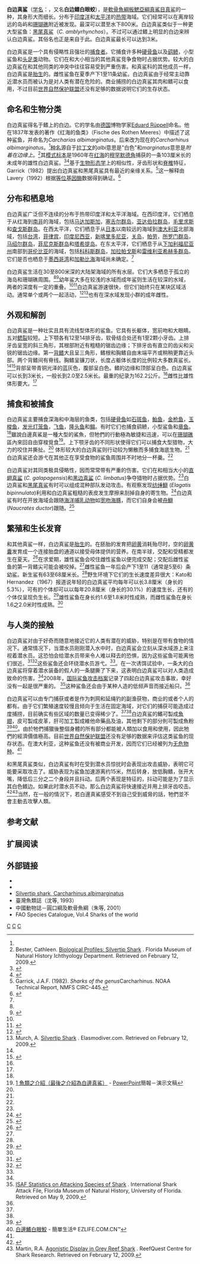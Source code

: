 {{Speciesbox 
| taxon = Carcharhinus albimarginatus
| image = Silvertip shark.jpg
| status = VU
| status_system = IUCN3.1
| status_ref = <ref name="iucn">{{cite iucn |author=Pillans, R. |author2=E. Medina |author3=N.K. Dulvy, N.K. |last-author-amp=yes |year=2007 |url=https://www.iucnredlist.org/details/161526/0 |title=''Carcharhinus albimarginatus'' |access-date=January 19, 2010|ref=harv}}</ref>
| binomial_authority = [[Rüppell|Rüppell]], 1837
| range_map = Cypron-Range Carcharhinus albimarginatus.svg
| range_map_width = 250px
| range_map_caption = 白邊真鯊的分佈情況
| synonyms = *''Carcharhinus platyrhynchus''<br /><small>Gilbert, 1892</small>
*''Carcharias albimarginatus''<br /><small>Rüppell, 1837</small>
*''Eulamia albimarginata''<br /><small>Rüppell, 1837</small>
*''Eulamia platyrhynchus''<br /><small>Gilbert, 1892</small>
}}

'''白边真鲨'''（[[学名|学名]]：''{{lang|la|Carcharhinus albimarginatus }}''，又名'''白边鳍白眼蛟'''），是[[軟骨魚綱|軟骨魚綱]][[板鰓亞綱|板鰓亞綱]][[真鯊目|真鯊目]][[真鲨科|真鲨]]的一种，其身形大而细长。分布于[[印度洋|印度洋]]和[[太平洋|太平洋]]的[[热带|热带]]海域。它们经常可以在离岸较远的岛屿和[[珊瑚礁|珊瑚礁]]附近被发现。最深可以潜至水下800米。白边真鲨类似于一种更大型鲨鱼：[[黑尾真鲨|黑尾真鲨]]（''C. amblyrhynchos''）。不过可以通过鳍上明显的白边来辨认白边真鲨。其俗名也正是来自于此。白边真鲨最长可以达到3米。

白边真鲨是一个具有侵略性且强壮的[[捕食者|捕食者]]。它捕食许多种[[硬骨鱼|硬骨鱼]]以及[[鹞鲼|鹞鲼]]，小型鲨鱼和[[头足类|头足类]]动物。它们在和大小相当的其他真鲨竞争食物时占据优势。较大的白边真鲨在和其他同类的冲突中往往容易受到严重伤害。和真鲨科的其他成员一样，白边真鲨是[[胎生|胎生]]的。雌性鲨鱼在夏季产下1至11条幼鲨。白边真鲨由于经常主动靠近潜水员而被认为是对人类有潜在危险的。商业捕捞的白边真鲨其肉和鳍可以食用，不过目前[[世界自然保护联盟|世界自然保护联盟]]还没有足够的数据说明它们的生存状态。

==命名和生物分类==
白边真鲨得名于鳍上的白边。它的学名由[[德国|德国]]博物学家[[Eduard_Rüppell|Eduard Rüppell]]命名。他在1837年发表的著作《红海的鱼类》（Fische des Rothen Meeres）中描述了这种鲨鱼，并命名为''Carcharias albimarginatus''。后来改为现在的''Carcharhinus albimarginatus''。<ref name="compagno"/>[[种名|种名]]源自于[[拉丁文|拉丁文]]的''albi''意思是"白色"和''marginatus''意思是''附着在边缘上''。<ref name="bester">Bester, Cathleen. [http://www.flmnh.ufl.edu/fish/Gallery/Descript/SilvertipShark/SilvertipShark.html Biological Profiles: Silvertip Shark] {{Wayback|url=http://www.flmnh.ufl.edu/fish/Gallery/Descript/SilvertipShark/SilvertipShark.html |date=20160124205711 }}. Florida Museum of Natural History Ichthyology Department. Retrieved on February 12, 2009.</ref>其[[模式标本|模式标本]]是1960年在[[红海|红海]]的[[穆罕默德角|穆罕默德角]]捕获的一条103厘米长的未成年的雄性白边真鲨。<ref name="compagno">{{cite book |author=Compagno, Leonard J.V. |date=1984 |title=Sharks of the World: An Annotated and Illustrated Catalogue of Shark Species Known to Date |place=Rome |publisher=Food and Agricultural Organization |isbn=9251013845 |pages=455–457}}</ref><ref name='id5145'>{{cite web| url =http://www.bioinfo.cn/db05/BjdwSpecies.php?action=view&id=5145| title =白边真鲨| work =中国动物物种编目数据库| publisher =中国科学院微生物研究所| author =中国科学院动物研究所| accessdate =2009-04-11| deadurl =yes| archiveurl =https://web.archive.org/web/20160305083213/http://www.bioinfo.cn/db05/BjdwSpecies.php?action=view&id=5145| archivedate =2016-03-05}}</ref>基于[[生物形态学|生物形态学]]上的相似性，牙齿形状和[[脊椎|脊椎]]特征，Garrick（1982）提出白边真鲨和黑尾真鲨具有最近的亲缘关系。<ref>Garrick, J.A.F. (1982). ''Sharks of the genus ''Carcharhinus. NOAA Technical Report, NMFS CIRC-445.</ref>这一解释由Lavery（1992）根据[[等位酶|等位基因酶]]数据得到确证。<ref>{{cite journal |title=Electrophoretic analysis of phylogenetic relationships among Australian carcharhinid sharks |author=Lavery, S. |date=1992 |journal=Australian Journal of Marine and Freshwater Research |volume=43 |issue=1 |pages=97–108}}</ref>

==分布和栖息地==
白边真鲨广泛但不连续的分布于热带印度洋和太平洋海域。在西印度洋，它们栖息于从红海到[[南非|南非]]的海域，包括[[马达加斯加|马达加斯加]]，[[塞舌尔群岛|塞舌尔群岛]]，[[亚达伯拉群岛|亚达伯拉群岛]]，[[毛里求斯|毛里求斯]]和[[查戈斯群岛|查戈斯群岛]]。在西太平洋，它们栖息于从[[日本|日本]]以南较远的海域到[[澳大利亚|澳大利亚]]北部海域，包括[[台湾|台湾]]，[[菲律宾|菲律宾]]，[[印度尼西亚|印度尼西亚]]，[[新喀里多尼亚|新喀里多尼亚]]，[[关岛|关岛]]，[[帕劳|帕劳]]，[[所罗门群岛|所罗门群岛]]，[[马绍尔群岛|马绍尔群岛]]，[[菲尼克斯群岛|菲尼克斯群岛]]和[[塔希提岛|塔希提岛]]。在东太平洋，它们栖息于从[[下加利福尼亚州|下加利福尼亚州]]南部到[[哥伦比亚|哥伦比亚]]的海域，包括[[科科斯群岛|科科斯群岛]]，[[加拉帕戈斯|加拉帕戈斯]]和[[雷维利亚希赫多群岛|雷维利亚希赫多群岛]]。它们是否也栖息于[[墨西哥湾|墨西哥湾]]和[[加勒比海|加勒比海]]海域尚未确定。<ref name="compagno" />

白边真鲨生活在30至800米深的大陆架海域的所有水层。它们大多栖息于孤立的海岛和珊瑚礁周围。<ref name="compagno"/><ref name="randall and hoover">{{cite book |title=Coastal fishes of Oman |author=Randall, J.E. and Hoover, J.P. |publisher=University of Hawaii Press |date=1995 |isbn=0824818083 |page=28}}</ref>幼年鲨大多在较浅的水域而成年鲨则生活在较深的水域，两者的深度有一定的重叠。<ref name="bester"/><ref name="ferrari">{{cite book |author=Ferrari, A. and Ferrari, A. |title=Sharks |url=https://archive.org/details/sharks0000ferr |publisher=Firefly Books |place=New York |date=2002 |isbn=1552096297 |pages=[https://archive.org/details/sharks0000ferr/page/n161 158]–159}}</ref>白边真鲨游速很快，但它们始终只在某块区域活动。通常单个或两个一起活动，<ref>{{cite journal |author=Stevens, J.D. |date=1984 |title=Life-history and ecology of sharks at Aldabra Atoll, Indian Ocean |journal=Proceedings of the Royal Society of London, Series B |volume=222 |pages=79–106}}</ref><ref name="murch">Murch, A. [http://www.elasmodiver.com/silvertip%20shark.htm Silvertip Shark] {{Wayback|url=http://www.elasmodiver.com/silvertip%20shark.htm |date=20090103075603 }}. Elasmodiver.com. Retrieved on February 12, 2009.</ref>也有在深水域发现小群的成年雌性。

==外观和解剖==
白边真鲨是一种壮实且具有流线型体形的鲨鱼。它具有长躯体，宽前吻和大眼睛。五对[[鳃裂|鳃裂]]较短。上下颚各有12至14排牙齿，软骨结合处还有1至2颗小牙齿。上排牙齿呈宽的斜三角形，其根部附近有粗糙的锯齿边缘；下排牙齿有直立的齿尖和尖锐的锯齿边缘。第一[[背鳍|背鳍]]大且呈三角形，鳍根和胸鳍自由末端平齐或稍稍更靠近头部。两个背鳍间有脊线。胸鳍呈镰刀状，长度占躯体长度的比例较大多数真鲨长。<ref name="compagno"/><ref name="van der elst and borchert">{{cite journal |title=A Guide to the Common Sea Fishes of Southern Africa |author=Van der Elst, R. and Borchert, P. |edition=third |publisher=Struik |date=1993 |isbn=1868253945 |page=34}}</ref>背部呈带青铜光泽的蓝灰色，腹部呈白色。鳍的边缘和顶部呈白色。白边真鲨可以长到3米长，一般长到2.0至2.5米长。最重的纪录为162.2公斤。<ref name="bester"/>雌性比雄性体形要大。<ref name="ferrari"/>

==捕食和被捕食==
白边真鲨主要捕食深海和中海层的鱼类，包括[[硬骨鱼|硬骨鱼]]如[[石斑鱼|石斑鱼]]，[[鲐鱼|鲐鱼]]，[[金枪鱼|金枪鱼]]，[[玉梭鱼|玉梭鱼]]，[[发光灯笼鱼|发光灯笼鱼]]，[[飞鱼|飞鱼]]，[[隆头鱼|隆头鱼]]和[[鳎|鳎]]。有时它们也捕食鹞鲼，小型鲨鱼和[[章鱼|章鱼]]。<ref name="compagno"/>雖說白邊真鯊是一種大型的鯊魚，但牠們的行動極為敏捷和迅速，可以在[[珊瑚礁|珊瑚礁]]區內來回自由穿梭覓食<ref>[http://www.xjhchgxx.org/enlarge/xdy.ppt#257,1,投影片 1 魚類之介紹（最後之介紹為白邊真鯊）] {{webarchive|url=https://web.archive.org/web/20070929050303/http://www.xjhchgxx.org/enlarge/xdy.ppt |date=2007-09-29 }} - [[PowerPoint|PowerPoint]]簡報－演示文稿</ref>。上下颚牙齿的不同形状使得它们可以捕食大型猎物，大力的咬住并撕扯。<ref name="ferrari"/>
体形较大的白边真鲨则行动较为懒散而多捕食海底生物。<ref name="stafford-deitsch"/>白边真鲨还会游弋在其他正在享受食物的鲨鱼周围并不时地分一杯羹。<ref name="compagno"/>

白边真鲨对其同类极具侵略性，因而常常带有严重的伤害。它们在和相当大小的[[直翅真鲨|直翅真鲨]] (''C. galapagensis'')和[[黑边真鲨|黑边真鲨]] (''C. limbatus'')争夺猎物时占据优势。<ref name="compagno"/>白边真鲨和[[黑尾真鲨|黑尾真鲨]]有时可以组成混种部队发动攻击。有观察发现[[纺缍鰤|纺缍鰤]] (''Elagatis bipinnulata'')利用和白边真鲨粗糙的表皮发生摩擦来刮掉自身的寄生物。<ref>{{cite book |title=The Private Life of Sharks: The Truth Behind the Myth |author=Bright, M. |publisher=Stackpole Books |date=2000 |page=74 |isbn=0811728757}}</ref>白边真鲨有时在开放海域会跟随[[海洋哺乳动物|海洋哺乳动物]]如[[宽吻海豚|宽吻海豚]]，而它们自身会被[[舟鰤|舟鰤]](''Naucrates ductor'')跟随。<ref name="stafford-deitsch">{{cite book |title=Red Sea Sharks |author=Stafford-Deitsch, J. |publisher=Trident Press Ltd |date=1999 |isbn=1900724367 |pages=34, 53, 70}}</ref>

==繁殖和生长发育==
和其他真鲨一样，白边真鲨是[[胎生|胎生]]的。在胚胎的发育把[[卵黄|卵黄]]消耗殆尽时，空的[[卵黄囊|卵黄囊]]发育成一个连接胎盘的通道以接受母体提供的营养。在南半球，交配和受精都发生在夏天。<ref name="grove and lavenberg">{{cite book |title=The Fishes of the Galápagos Islands |authors=Grove, J.S. and Lavenber, R.J. |publisher=Stanford University Press |date=1997 |isbn=0804722897 |pages=73–76}}</ref>在求爱期，雄性鲨鱼会咬住雌性鲨鱼以便完成交配；交配后雌性鲨鱼的第一背鳍尖可能会被咬掉。<ref name="murch"/>雌性鲨鱼一年后会产下1至11（通常是5至6）条幼鲨。新生鲨有63至68厘米长。<ref name="compagno"/>野生环境下它们的生长速度差异很大：Kato和Hernandez（1967）报道说年轻的白边真鲨平均每年可以长3.8厘米（身长的5.3%），可有的个体却可以以每年20.8厘米（身长的30.1%）的速度生长，还有的个体仅呈现负生长。<ref>{{cite book |author=Kato, S. and Hernandez Carvallo, A. |date=1967 |chapter=Shark tagging in the eastern Pacific Ocean, 1962–65 |pages=93–109 |title=Sharks, Skates, and Rays |editor=Gilbert, P.W., Mathewson, R.F. and Rail, D.P. |publisher=The Johns Hopkins Press |place=Baltimore}}</ref>雄性鲨鱼在身长约1.6至1.8米时性成熟，而雌性鲨鱼在身长1.6之2.0米时性成熟。<ref name="compagno"/>

==与人类的接触==
白边真鲨对由于好奇而随意地接近它的人类有潜在的威胁，特别是在带有食物的情况下。通常情况下，当潜水员刚刚潜入水中时，白边真鲨会立刻从深水域游上来注视着潜水员。这恐怕会给潜水员带来令人难以释去的恐惧，因为这些鲨鱼可能离他们很近。<ref>{{cite book |title=Diving With Sharks and Other Adventure Dives |author=Jackson, J. |publisher=New Holland Publishers |date=2000 |isbn=1859742394 |page=31}}</ref><ref>{{cite book |title=A Fascination for Fish: Adventures of an Underwater Pioneer |author=Powell, D.C. |publisher=University of California Press |date=2003 |isbn=0520239172 |pages=138–139}}</ref>这些鲨鱼还会环绕潜水员游弋。<ref name="grove and lavenberg"/>。在一次诱饵试验中，一条大的白边真鲨将穿着潜水装备的假人的一条腿撕了下来，这表明白边真鲨可以对人类造成致命的伤害。<ref name="compagno"/>2008年，[[国际鲨鱼攻击档案|国际鲨鱼攻击档案]]记录了四起白边真鲨攻击事故，幸好没有一起是很严重的。 <ref>[http://www.flmnh.ufl.edu/fish/sharks/statistics/species2.htm ISAF Statistics on Attacking Species of Shark] {{webarchive|url=https://web.archive.org/web/20090724033127/http://www.flmnh.ufl.edu/fish/Sharks/Statistics/species2.htm |date=2009-07-24 }}. International Shark Attack File, Florida Museum of Natural History, University of Florida. Retrieved on May 9, 2009.</ref>这种鲨鱼还会由于某种人造的低频声音而接近船只。<ref name="grove and lavenberg"/>

白边真鲨可以由专门捕获或者是作为刺网和延绳钓的副渔获物，商业的或者个人的都有。由于它们繁殖速度较慢且倾向于生活在固定海域，对它们的捕获可能造成过度捕捞，目前确实有些区域的数量已变得稀少了。<ref name="iucn"/><ref name="ferrari"/>白边真鲨的鰭可製成[[魚翅|魚翅]]，皮可製成皮革，肝可加工製成維他命藥品及油，其他剩下的部分則可製成魚粉
<ref name="fishbase">{{fishbase species |genus=Carcharhinus |species=albimarginatus |month=January |year=2009}}</ref><ref>[http://www.ezlife.com.cn/69/20070124-10766.html 白邊鰭白眼鮫] {{Wayback|url=http://www.ezlife.com.cn/69/20070124-10766.html |date=20160304103639 }} - 簡單生活® EZLIFE.COM.CN™</ref>。由於牠們捕獵後整個身體的所有部分都能被人類加以食用和使用，因此牠們的經濟價值極高。目前[[世界自然保护联盟|世界自然保护联盟]]还没有足够的数据来评估这类鲨鱼的现存状态。在澳大利亚，这种鲨鱼还没有被商业开发，因而它们已经被列为[[无危物种|无危物种]]。<ref name="iucn"/>

和黑尾真鲨类似，白边真鲨有时在受到潜水员惊扰时会表现出攻击威胁，表明它可能要采取攻击了。威胁表现为鲨鱼加速游离约15米，然后转身，放低胸鳍，张开大嘴，降低后三分之二个身段并且抖动。后两个表现是特征的，抖动可能是为了显示其白色鳍边。如果此时潜水员不动，那么白边真鲨将快速接近并用上排牙齿咬击。<ref>{{cite journal |author=Martin, R.A. |title=A review of shark agonistic displays: comparison of display features and implications for shark-human interactions |journal=Marine and Freshwater Behavior and Physiology |date=Mar 2007 |volume=40 |issue=1 |pages=3–34}}</ref><ref name="martin">Martin, R.A. [http://elasmo-research.org/education/topics/b_agonism.htm Agonistic Display in Grey Reef Shark] {{Wayback|url=http://elasmo-research.org/education/topics/b_agonism.htm |date=20081223162249 }}. ReefQuest Centre for Shark Research. Retrieved on February 12, 2009.</ref>当然，在一般的情況下，若白邊真鯊感受不到自己受到威脅的話，牠們並不會主動去攻擊人類。

==参考文献==
{{reflist|2}}
{{commons|Carcharhinus albimarginatus|白邊真鯊}}

== 扩展阅读 ==
{{refbegin}}
{{wikispecies-inline|Carcharhinus albimarginatus|白邊真鯊|白邊真鯊}}
{{refend}}

==外部链接==
* {{ITIS|ID=160354|taxon=Carcharhinus albimarginatus|year=2006|date=26 May}}
* {{FishBase_species|genus=Carcharhinus|species=albimarginatus|year=2005|month=09}}
* [http://marinebio.org/species.asp?id=98 Silvertip shark, Carcharhinus albimarginatus]
* 臺灣魚類誌（沈等, 1993）
* 中國動物誌－圓口綱及軟骨魚綱（朱等, 2001）
* FAO Species Catalogue, Vol.4 Sharks of the world
{{Taxonbar|from=Q1126782}}

[[Category:食用鱼|C]]
[[Category:真鯊屬|C]]
[[Category:1837年描述的魚類|C]]